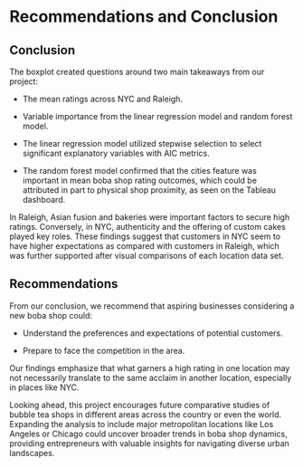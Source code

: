# Recommendations and Conclusion
## Conclusion
The boxplot created questions around two main takeaways from our project: 

 - The mean ratings across NYC and Raleigh.

 - Variable importance from the linear regression model and random forest model.

  - The linear regression model utilized stepwise selection to select significant explanatory variables with AIC metrics.

  - The random forest model confirmed that the cities feature was important in mean boba shop rating outcomes, which could be attributed in part to physical shop proximity, as seen on the Tableau dashboard.

In Raleigh, Asian fusion and bakeries were important factors to secure high ratings. Conversely, in NYC, authenticity and the offering of custom cakes played key roles. These findings suggest that customers in NYC seem to have higher expectations as compared with customers in Raleigh, which was further supported after visual comparisons of each location data set.

## Recommendations
From our conclusion, we recommend that aspiring businesses considering a new boba shop could:

 - Understand the preferences and expectations of potential customers.
 
 - Prepare to face the competition in the area.

Our findings emphasize that what garners a high rating in one location may not necessarily translate to the same acclaim in another location, especially in places like NYC.

Looking ahead, this project encourages future comparative studies of bubble tea shops in different areas across the country or even the world. Expanding the analysis to include major metropolitan locations like Los Angeles or Chicago could uncover broader trends in boba shop dynamics, providing entrepreneurs with valuable insights for navigating diverse urban landscapes. 
